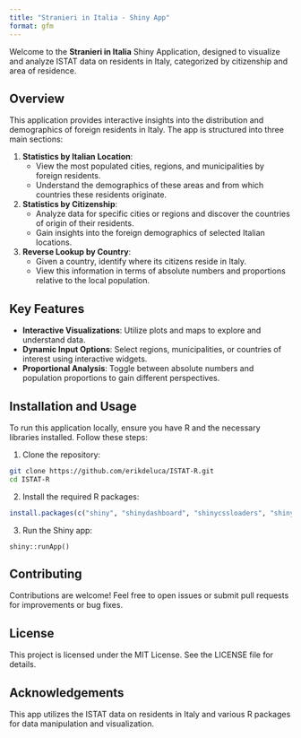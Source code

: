 ```yaml
---
title: "Stranieri in Italia - Shiny App"
format: gfm
---
```


Welcome to the **Stranieri in Italia** Shiny Application, designed to visualize and analyze ISTAT data on residents in Italy, categorized by citizenship and area of residence.

## Overview

This application provides interactive insights into the distribution and demographics of foreign residents in Italy. The app is structured into three main sections:

1.  **Statistics by Italian Location**:
    -   View the most populated cities, regions, and municipalities by foreign residents.
    -   Understand the demographics of these areas and from which countries these residents originate.
2.  **Statistics by Citizenship**:
    -   Analyze data for specific cities or regions and discover the countries of origin of their residents.
    -   Gain insights into the foreign demographics of selected Italian locations.
3.  **Reverse Lookup by Country**:
    -   Given a country, identify where its citizens reside in Italy.
    -   View this information in terms of absolute numbers and proportions relative to the local population.

## Key Features

-   **Interactive Visualizations**: Utilize plots and maps to explore and understand data.
-   **Dynamic Input Options**: Select regions, municipalities, or countries of interest using interactive widgets.
-   **Proportional Analysis**: Toggle between absolute numbers and population proportions to gain different perspectives.

## Installation and Usage

To run this application locally, ensure you have R and the necessary libraries installed. Follow these steps:

1.  Clone the repository:

``` bash
git clone https://github.com/erikdeluca/ISTAT-R.git
cd ISTAT-R
```

2.  Install the required R packages:

``` r
install.packages(c("shiny", "shinydashboard", "shinycssloaders", "shinyWidgets", "tidyverse", "bsicons", "sass", "leaflet", "sf", "maps", "plotly", "countrycode", "eurostat", "janitor"))
```

3.  Run the Shiny app:

```         
shiny::runApp()
```

## Contributing

Contributions are welcome! Feel free to open issues or submit pull requests for improvements or bug fixes.

## License

This project is licensed under the MIT License. See the LICENSE file for details.

## Acknowledgements

This app utilizes the ISTAT data on residents in Italy and various R packages for data manipulation and visualization.

